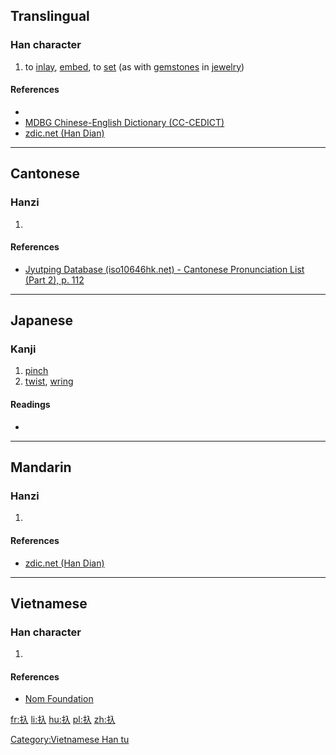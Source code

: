 ==Translingual==

===Han character===
{{Han char|rn=64|rad=手|as=02|sn=5|four=|canj=QO,XQO|ids=⿰扌入}}

# to [[inlay]], [[embed]], to [[set]] (as with [[gemstone]]s in [[jewelry]])

====References====
* {{Han ref|kx=0417.131|dkj=11788|dj=0764.060|hdz=31827.041|uh=6256|ud=25174}}
* [http://www.mdbg.net/chindict/chindict.php?page=worddict&wdrst=1&wdqb=%E9%91%B2%E5%B5%8C MDBG Chinese-English Dictionary (CC-CEDICT)]
* [http://www.zdic.net/z/1a/js/6256.htm zdic.net (Han Dian)]

----

==Cantonese==

===Hanzi===
{{yue-hanzi|jyut=[[jap6]]|y=yap6}}

# {{defn|lang=yue|sort=手02}}

====References====
* [http://www.iso10646hk.net/jp/document/download.jsp Jyutping Database (iso10646hk.net) - Cantonese Pronunciation List (Part 2), p. 112]

----

==Japanese==

===Kanji===
{{ja-kanji|grade=|rs=手02}}

# [[pinch]]
# [[twist]], [[wring]]

====Readings====
* {{ja-readings|on=|kun=[[はめる]] (hameru), [[しぼる]] (shiboru)}}

----

==Mandarin==

===Hanzi===
{{cmn-hanzi|pin=[[rù]] ([[ru4]])|wg=ju<sup>4</sup>}}

# {{defn|lang=cmn|sort=手02}}

====References====
* [http://www.zdic.net/z/1a/js/6256.htm zdic.net (Han Dian)]

----

==Vietnamese==

===Han character===
{{vi-readings|rs=手02|hanviet=[[nhấp]], [[nhẹp]]}}

# {{defn|lang=vi|sort=手02}}

====References====
* [http://nomfoundation.org/common/nom_details.php?codepoint=6256 Nom Foundation]

[[Category:Vietnamese Han tu]]

[[fr:扖]]
[[li:扖]]
[[hu:扖]]
[[pl:扖]]
[[zh:扖]]